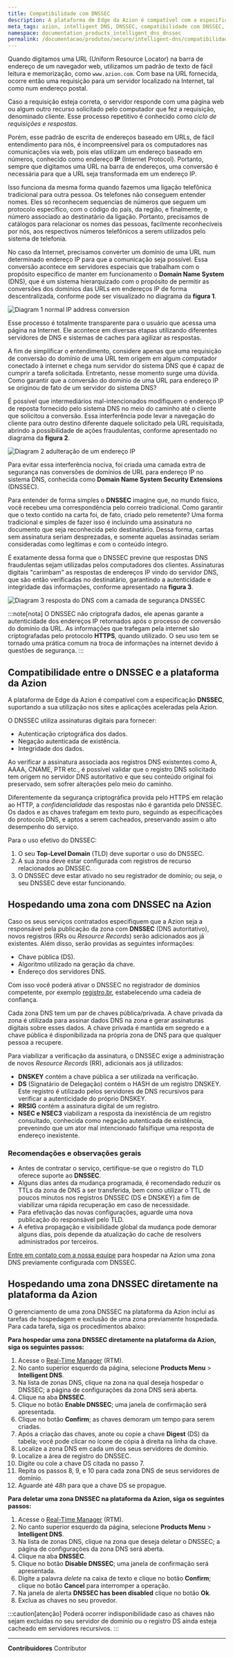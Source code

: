 ```yaml
---
title: Compatibilidade com DNSSEC
description: A plataforma de Edge da Azion é compatível com a especificação DNS Security Extensions (DNSSEC) suportando sua utilização nos sites e aplicações aceleradas pela Azion.
meta_tags: azion, intelligent DNS, DNSSEC, compatibilidade com DNSSEC, extensão de segurança DNSSEC
namespace: documentation_products_intelligent_dns_dnssec
permalink: /documentacao/produtos/secure/intelligent-dns/compatibilidade-dnssec/
---
```


Quando digitamos uma URL (Uniform Resource Locator) na barra de endereço de um navegador web, utilizamos um padrão de texto de fácil leitura e memorização, como `www.azion.com`. Com base na URL fornecida, ocorre então uma requisição para um servidor localizado na Internet, tal como num endereço postal.

Caso a requisição esteja correta, o servidor responde com uma página web ou algum outro recurso solicitado pelo computador que fez a requisição, denominado cliente. Esse processo repetitivo é conhecido como *ciclo de requisições e respostas*.

Porém, esse padrão de escrita de endereços baseado em URLs, de fácil entendimento para nós, é incompreensível para os computadores nas comunicações via web, pois elas utilizam um endereço baseado em números, conhecido como endereço **IP** (Internet Protocol). Portanto, sempre que digitamos uma URL na barra de endereços, uma conversão é necessária para que a URL seja transformada em um endereço IP.

Isso funciona da mesma forma quando fazemos uma ligação telefônica tradicional para outra pessoa. Os telefones não conseguem entender nomes. Eles só reconhecem sequencias de números que seguem um protocolo específico, com o código do país, da região, e finalmente, o número associado ao destinatário da ligação. Portanto, precisamos de catálogos para relacionar os nomes das pessoas, facilmente reconhecíveis por nós, aos respectivos números telefônicos a serem utilizados pelo sistema de telefonia.

No caso da Internet, precisamos converter um domínio de uma URL num determinado endereço IP para que a comunicação seja possível. Essa conversão acontece em servidores especiais que trabalham com o propósito específico de manter em funcionamento o **Domain Name System** (DNS), que é um sistema hierarquizado com o propósito de permitir as conversões dos domínios das URLs em endereços IP de forma descentralizada, conforme pode ser visualizado no diagrama da **figura 1**.  

![Diagram 1 normal IP address conversion](/assets/docs/images/uploads/DNSSEC_documentation_diagram1.png)

Esse processo é totalmente transparente para o usuário que acessa uma página na Internet. Ele acontece em diversas etapas utilizando diferentes servidores de DNS e sistemas de caches para agilizar as respostas.

A fim de simplificar o entendimento, considere apenas que uma requisição de conversão do domínio de uma URL tem origem em algum computador conectado à internet e chega num servidor do sistema DNS que é capaz de cumprir a tarefa solicitada. Entretanto, nesse momento surge uma dúvida. Como garantir que a conversão do domínio de uma URL para endereço IP se originou de fato de um servidor do sistema DNS?

É possível que intermediários mal-intencionados modifiquem o endereço IP de reposta fornecido pelo sistema DNS no meio do caminho até o cliente que solicitou a conversão. Essa interferência pode levar a navegação do cliente para outro destino diferente daquele solicitado pela URL requisitada, abrindo a possibilidade de ações fraudulentas, conforme apresentado no diagrama da **figura 2**.

![Diagram 2 adulteração de um endereço IP](/assets/docs/images/uploads/DNSSEC_documentation_diagram2.png)

Para evitar essa interferência nociva, foi criada uma camada extra de segurança nas conversões de domínios de URL para endereço IP no sistema DNS, conhecida como **Domain Name System Security Extensions** (DNSSEC).

Para entender de forma simples o **DNSSEC** imagine que, no mundo físico, você recebeu uma correspondência pelo correio tradicional. Como garantir que o texto contido na carta foi, de fato, criado pelo remetente? Uma forma tradicional e simples de fazer isso é incluindo uma assinatura no documento que seja reconhecida pelo destinatário. Dessa forma, cartas sem assinatura seriam desprezadas, e somente aquelas assinadas seriam consideradas como legítimas e com o conteúdo íntegro.

É exatamente dessa forma que o DNSSEC previne que respostas DNS fraudulentas sejam utilizadas pelos computadores dos clientes. Assinaturas digitais "carimbam" as respostas de endereços IP vindo do servidor DNS, que são então verificadas no destinatário, garantindo a autenticidade e integridade das informações, conforme apresentado na **figura 3**.

![Diagram 3 resposta do DNS com a camada de segurança DNSSEC](/assets/docs/images/uploads/DNSSEC_documentation_diagram3.png)

:::note[nota]
O DNSSEC não criptografa dados, ele apenas garante a autenticidade dos endereços IP retornados após o processo de conversão do domínio da URL. As informações que trafegam pela internet são criptografadas pelo protocolo **HTTPS**, quando utilizado. O seu uso tem se tornado uma prática comum na troca de informações na internet devido á questões de segurança.
:::

## Compatibilidade entre o DNSSEC e a plataforma da Azion

A plataforma de Edge da Azion é compatível com a especificação **DNSSEC**, suportando a sua utilização nos sites e aplicações aceleradas pela Azion.

O DNSSEC utiliza assinaturas digitais para fornecer:

- Autenticação criptográfica dos dados.
- Negação autenticada de existência.
- Integridade dos dados.

Ao verificar a assinatura associada aos registros DNS existentes como A, AAAA, CNAME, PTR etc., é possível validar que o registro DNS solicitado tem origem no servidor DNS autoritativo e que seu conteúdo original foi preservado, sem sofrer alterações pelo meio do caminho.

Diferentemente da segurança criptográfica provida pelo HTTPS em relação ao HTTP, a *confidencialidade* das respostas não é garantida pelo DNSSEC. Os dados e as chaves trafegam em texto puro, seguindo as especificações do protocolo DNS, e aptos a serem cacheados, preservando assim o alto desempenho do serviço.

Para o uso efetivo do DNSSEC:  

1. O seu **Top-Level Domain** (TLD) deve suportar o uso do DNSSEC.
2. A sua zona deve estar configurada com registros de recurso relacionados ao DNSSEC.
3. O DNSSEC deve estar ativado no seu registrador de domínio; ou seja, o seu DNSSEC deve estar funcionando.

## Hospedando uma zona com DNSSEC na Azion

Caso os seus serviços contratados especifiquem que a Azion seja a responsável pela publicação da zona com **DNSSEC** (DNS autoritativo), novos registros (RRs ou *Resource Records*) serão adicionados aos já existentes. Além disso, serão providas as seguintes informações:

- Chave pública (DS).
- Algoritmo utilizado na geração da chave.
- Endereço dos servidores DNS.

Com isso você poderá ativar o DNSSEC no registrador de domínios competente, por exemplo [registro.br](https://registro.br/), estabelecendo uma cadeia de confiança.

Cada zona DNS tem um par de chaves pública/privada. A chave privada da zona é utilizada para assinar dados DNS na zona e gerar assinaturas digitais sobre esses dados. A chave privada é mantida em segredo e a chave pública é disponibilizada na própria zona de DNS para que qualquer pessoa a recupere.

Para viabilizar a verificação da assinatura, o DNSSEC exige a administração de novos *Resource Records* (RR), adicionais aos já utilizados:

- **DNSKEY** contém a chave pública a ser utilizada na verificação.
- **DS** (Signatário de Delegação) contém o HASH de um registro DNSKEY. Este registro é utilizado pelos servidores de DNS recursivos para verificar a autenticidade do próprio DNSKEY.
- **RRSIG** contém a assinatura digital de um registro.
- **NSEC e NSEC3** viabilizam a resposta da inexistência de um registro consultado, conhecida como negação autenticada de existência, prevenindo que um ator mal intencionado falsifique uma resposta de endereço inexistente.

### Recomendações e observações gerais

- Antes de contratar o serviço, certifique-se que o registro do TLD oferece suporte ao **DNSSEC**.
- Alguns dias antes da mudança programada, é recomendado reduzir os TTLs da zona de DNS a ser transferida, bem como utilizar o TTL de poucos minutos nos registros DNSSEC (DS e DNSKEY) a fim de viabilizar uma rápida recuperação em caso de necessidade.
- Para efetivação das novas configurações, aguarde uma nova publicação do responsável pelo TLD.
- A efetiva propagação e visibilidade global da mudança pode demorar alguns dias, pois depende da atualização do cache de resolvers administrados por terceiros.

[Entre em contato com a nossa equipe](https://www.azion.com/pt-br/contate-vendas/) para hospedar na Azion uma zona DNS previamente configurada com DNSSEC.

## Hospedando uma zona DNSSEC diretamente na plataforma da Azion

O gerenciamento de uma zona DNSSEC na plataforma da Azion inclui as tarefas de hospedagem e exclusão de uma zona previamente hospedada. Para cada tarefa, siga os procedimentos abaixo: 

**Para hospedar uma zona DNSSEC diretamente na plataforma da Azion, siga os seguintes passos:**

1. Acesse o [Real-Time Manager](https://console.azion.com/) (RTM).
2. No canto superior esquerdo da página, selecione **Products Menu** > **Intelligent DNS**.
3. Na lista de zonas DNS, clique na zona na qual deseja hospedar o DNSSEC; a página de configurações da zona DNS será aberta.
4. Clique na aba **DNSSEC**.
5. Clique no botão **Enable DNSSEC**; uma janela de confirmação será apresentada.
6. Clique no botão **Confirm**; as chaves demoram um tempo para serem criadas.
7. Após a criação das chaves, anote ou copie a chave **Digest** (DS) da tabela; você pode clicar no ícone de cópia à direita na linha da chave.
8. Localize a zona DNS em cada um dos seus servidores de domínio.
9. Localize a área de registro do DNSSEC.
10. Digite ou cole a chave DS citada no passo 7.
11. Repita os passos 8, 9, e 10 para cada zona DNS de seus servidores de domínio.
12. Aguarde até *48h* para que a chave DS se propague.

**Para deletar uma zona DNSSEC na plataforma da Azion, siga os seguintes passos:**

1. Acesse o [Real-Time Manager](https://console.azion.com/) (RTM).
2. No canto superior esquerdo da página, selecione **Products Menu** > **Intelligent DNS**.
3. Na lista de zonas DNS, clique na zona que deseja deletar o DNSSEC; a página de configurações da zona DNS será aberta.
4. Clique na aba **DNSSEC**.
5. Clique no botão **Disable DNSSEC**; uma janela de confirmação será apresentada.
6. Digite a palavra *delete* na caixa de texto e clique no botão **Confirm**; clique no botão **Cancel** para interromper a operação.
7. Na janela de alerta **DNSSEC has been disabled** clique no botão **Ok**.
8. Exclua as chaves no seu provedor.

:::caution[atenção]
Poderá ocorrer indisponibilidade caso as chaves não sejam excluídas no seu servidor de domínio ou o registro DS ainda esteja cacheado em servidores recursivos.
:::


---


**Contribuidores** <ContributorList>Contributor</ContributorList>
